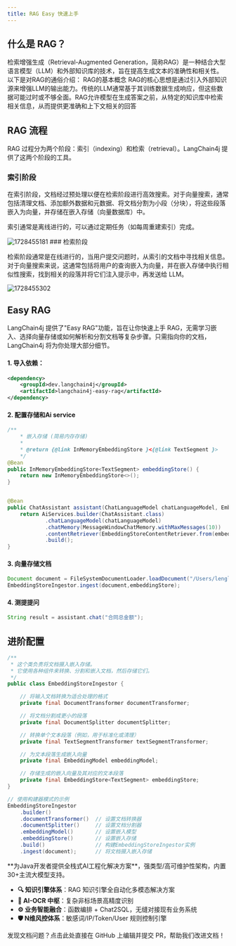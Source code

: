 ```yaml
---
title: RAG Easy 快速上手
---
```


## 什么是 RAG？

检索增强生成（Retrieval-Augmented Generation，简称RAG）是一种结合大型语言模型（LLM）和外部知识库的技术，旨在提高生成文本的准确性和相关性。以下是对RAG的通俗介绍：
RAG的基本概念
RAG的核心思想是通过引入外部知识源来增强LLM的输出能力。传统的LLM通常基于其训练数据生成响应，但这些数据可能过时或不够全面。RAG允许模型在生成答案之前，从特定的知识库中检索相关信息，从而提供更准确和上下文相关的回答

## RAG 流程
RAG 过程分为两个阶段：索引（indexing）和检索（retrieval）。LangChain4j 提供了这两个阶段的工具。

### 索引阶段
在索引阶段，文档经过预处理以便在检索阶段进行高效搜索。对于向量搜索，通常包括清理文档、添加额外数据和元数据、将文档分割为小段（分块），将这些段落嵌入为向量，并存储在嵌入存储（向量数据库）中。

索引通常是离线进行的，可以通过定期任务（如每周重建索引）完成。

<img src='https://minio.pigx.top/oss/202410/1728455181.png' alt='1728455181'/>
### 检索阶段

检索阶段通常是在线进行的，当用户提交问题时，从索引的文档中寻找相关信息。对于向量搜索来说，这通常包括将用户的查询嵌入为向量，并在嵌入存储中执行相似性搜索，找到相关的段落并将它们注入提示中，再发送给 LLM。

<img src='https://minio.pigx.top/oss/202410/1728455302.png' alt='1728455302'/>

## Easy RAG
LangChain4j 提供了"Easy RAG"功能，旨在让你快速上手 RAG，无需学习嵌入、选择向量存储或如何解析和分割文档等复杂步骤。只需指向你的文档，LangChain4j 将为你处理大部分细节。

#### 1. 导入依赖：

```xml
<dependency>
    <groupId>dev.langchain4j</groupId>
    <artifactId>langchain4j-easy-rag</artifactId>
</dependency>
```

#### 2. 配置存储和Ai service 

```java
/**
    * 嵌入存储 (简易内存存储)
    *
    * @return {@link InMemoryEmbeddingStore }<{@link TextSegment }>
    */
@Bean
public InMemoryEmbeddingStore<TextSegment> embeddingStore() {
    return new InMemoryEmbeddingStore<>();
}


@Bean
public ChatAssistant assistant(ChatLanguageModel chatLanguageModel, EmbeddingStore<TextSegment> embeddingStore) {
    return AiServices.builder(ChatAssistant.class)
            .chatLanguageModel(chatLanguageModel)
            .chatMemory(MessageWindowChatMemory.withMaxMessages(10))
            .contentRetriever(EmbeddingStoreContentRetriever.from(embeddingStore))
            .build();
}
```

#### 3. 向量存储文档

```java
Document document = FileSystemDocumentLoader.loadDocument("/Users/lengleng/Downloads/test.docx");
EmbeddingStoreIngestor.ingest(document,embeddingStore);
```

#### 4. 测提提问

```java
String result = assistant.chat("合同总金额");
```

## 进阶配置

```java
/**
 * 这个类负责将文档摄入嵌入存储。
 * 它使用各种组件来转换、分割和嵌入文档，然后存储它们。
 */
public class EmbeddingStoreIngestor {

    // 将输入文档转换为适合处理的格式
    private final DocumentTransformer documentTransformer;

    // 将文档分割成更小的段落
    private final DocumentSplitter documentSplitter;

    // 转换单个文本段落（例如，用于标准化或清理）
    private final TextSegmentTransformer textSegmentTransformer;

    // 为文本段落生成嵌入向量
    private final EmbeddingModel embeddingModel;

    // 存储生成的嵌入向量及其对应的文本段落
    private final EmbeddingStore<TextSegment> embeddingStore;
}

// 使用构建器模式的示例
EmbeddingStoreIngestor
    .builder()
    .documentTransformer()  // 设置文档转换器
    .documentSplitter()     // 设置文档分割器
    .embeddingModel()       // 设置嵌入模型
    .embeddingStore()       // 设置嵌入存储
    .build()                // 构建EmbeddingStoreIngestor实例
    .ingest(document);      // 将文档摄入嵌入存储
```

<Card title="PIG AI应用开发平台 | 适合中大型企业构建自主可控的AI中台" icon="link" href="https://ai.pig4cloud.com">
**为Java开发者提供全栈式AI工程化解决方案**，强类型/高可维护性架构，内置30+主流大模型支持。

- **🔍 知识引擎体系**：RAG 知识引擎全自动化多模态解决方案
- **📝 AI-OCR 中枢**：复杂非标场景高精度识别
- **⚙️ 业务智能融合**：函数编排 + Chat2SQL，无缝对接现有业务系统
- **🛡️ N维风控体系**：敏感词/IP/Token/User 规则控制引擎
</Card>

<Card title="文档有误？请协助编辑" icon="pencil" href="https://github.com/javaai-pig4cloud-com/javaai-docs/edit/main/docs/16EasyRag.mdx">
  发现文档问题？点击此处直接在 GitHub 上编辑并提交 PR，帮助我们改进文档！
</Card>